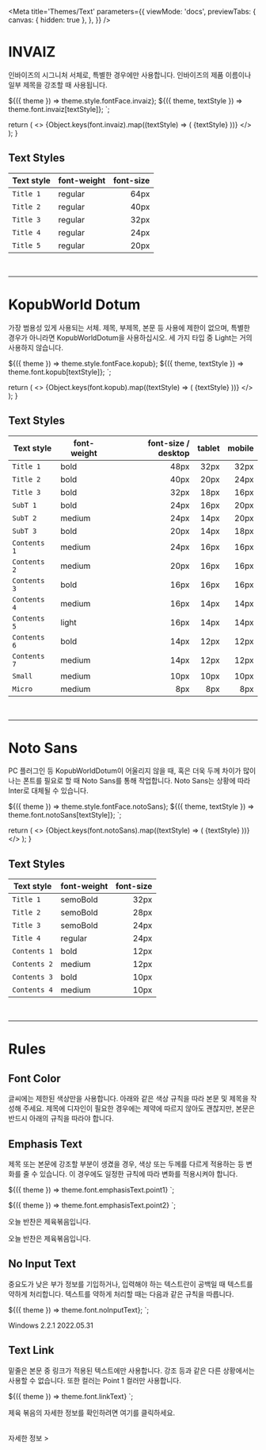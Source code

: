 
<Meta
  title='Themes/Text'
  parameters={{
    viewMode: 'docs',
    previewTabs: {
      canvas: { hidden: true },
    },
  }}
/>

# INVAIZ

인바이즈의 시그니처 서체로, 특별한 경우에만 사용합니다. 인바이즈의 제품 이름이나 일부 제목을 강조할 때 사용됩니다.

  ${({ theme }) => theme.style.fontFace.invaiz};
  ${({ theme, textStyle }) => theme.font.invaiz[textStyle]};
`;

  return (
    <>
      {Object.keys(font.invaiz).map((textStyle) => (
        <TypefaceInvaiz textStyle={textStyle} key={textStyle}>
          {textStyle}
        </TypefaceInvaiz>
      ))}
    </>
  );
}

<Canvas>
  <Story name='INVAIZ'>
    <InvaizTextStyles />
  </Story>
</Canvas>

## Text Styles

| Text style | font-weight | font-size |
| ---------- | ----------- | --------: |
| `Title 1`  | regular     |      64px |
| `Title 2`  | regular     |      40px |
| `Title 3`  | regular     |      32px |
| `Title 4`  | regular     |      24px |
| `Title 5`  | regular     |      20px |

<br />

---

# KopubWorld Dotum

가장 범용성 있게 사용되는 서체. 제목, 부제목, 본문 등 사용에 제한이 없으며, 특별한 경우가 아니라면 KopubWorldDotum을 사용하십시오. 세 가지
타입 중 Light는 거의 사용하지 않습니다.

  ${({ theme }) => theme.style.fontFace.kopub};
  ${({ theme, textStyle }) => theme.font.kopub[textStyle]};
`;

  return (
    <>
      {Object.keys(font.kopub).map((textStyle) => (
        <TypefaceKopub textStyle={textStyle} key={textStyle}>
          {textStyle}
        </TypefaceKopub>
      ))}
    </>
  );
}

<Canvas>
  <Story name='KopubWorld Dotum'>
    <KopubTextStyles />
  </Story>
</Canvas>

## Text Styles

| Text style   | font-weight | font-size / desktop | tablet | mobile |
| ------------ | ----------- | ------------------: | -----: | -----: |
| `Title 1`    | bold        |                48px |   32px |   32px |
| `Title 2`    | bold        |                40px |   20px |   24px |
| `Title 3`    | bold        |                32px |   18px |   16px |
| `SubT 1`     | bold        |                24px |   16px |   20px |
| `SubT 2`     | medium      |                24px |   14px |   20px |
| `SubT 3`     | bold        |                20px |   14px |   18px |
| `Contents 1` | medium      |                24px |   16px |   16px |
| `Contents 2` | medium      |                20px |   16px |   16px |
| `Contents 3` | bold        |                16px |   16px |   16px |
| `Contents 4` | medium      |                16px |   14px |   14px |
| `Contents 5` | light       |                16px |   14px |   14px |
| `Contents 6` | bold        |                14px |   12px |   12px |
| `Contents 7` | medium      |                14px |   12px |   12px |
| `Small`      | medium      |                10px |   10px |   10px |
| `Micro`      | medium      |                 8px |    8px |    8px |

<br />

---

# Noto Sans

PC 플러그인 등 KopubWorldDotum이 어울리지 않을 때, 혹은 더욱 두께 차이가 많이 나는 폰트를 필요로 할 때 Noto Sans를 통해 작업합니다. Noto Sans는 상황에 따라 Inter로 대체될 수 있습니다.

  ${({ theme }) => theme.style.fontFace.notoSans};
  ${({ theme, textStyle }) => theme.font.notoSans[textStyle]};
`;

  return (
    <>
      {Object.keys(font.notoSans).map((textStyle) => (
        <TypefaceNotoSans textStyle={textStyle} key={textStyle}>
          {textStyle}
        </TypefaceNotoSans>
      ))}
    </>
  );
}

<Canvas>
  <Story name='Noto Sans'>
    <NotoSansTextStyles />
  </Story>
</Canvas>

## Text Styles

| Text style   | font-weight | font-size |
| ------------ | ----------- | --------: |
| `Title 1`    | semoBold    |      32px |
| `Title 2`    | semoBold    |      28px |
| `Title 3`    | semoBold    |      24px |
| `Title 4`    | regular     |      24px |
| `Contents 1` | bold        |      12px |
| `Contents 2` | medium      |      12px |
| `Contents 3` | bold        |      10px |
| `Contents 4` | medium      |      10px |

<br />

---

# Rules

## Font Color

글씨에는 제한된 색상만을 사용합니다. 아래와 같은 색상 규칙을 따라 본문 및 제목을 작성해 주세요.
제목에 디자인이 필요한 경우에는 제약에 따르지 않아도 괜찮지만, 본문은 반드시 아래의 규칙을 따라야 합니다.

## Emphasis Text

제목 또는 본문에 강조할 부분이 생겼을 경우, 색상 또는 두께를 다르게 적용하는 등 변화를 줄 수 있습니다.
이 경우에도 일정한 규칙에 따라 변화를 적용시켜야 합니다.

  ${({ theme }) => theme.font.emphasisText.point1}
`;

  ${({ theme }) => theme.font.emphasisText.point2}
`;

<Canvas>
  <Story name='Emphasis Text'>
    <p>
      오늘 반찬은 <Point1>제육볶음</Point1>입니다.
    </p>
    <p>
      오늘 반찬은 <Point2>제육볶음</Point2>입니다.
    </p>
  </Story>
</Canvas>

## No Input Text

중요도가 낮은 부가 정보를 기입하거나, 입력해야 하는 텍스트란이 공백일 때 텍스트를 약하게 처리합니다.
텍스트를 약하게 처리할 때는 다음과 같은 규칙을 따릅니다.

  ${({ theme }) => theme.font.noInputText};
`;

<Canvas>
  <Story name='No Input Text'>
    <NoInputText>Windows 2.2.1 2022.05.31</NoInputText>
  </Story>
</Canvas>

## Text Link

밑줄은 본문 중 링크가 적용된 텍스트에만 사용합니다. 강조 등과 같은 다른 상황에서는 사용할 수 없습니다. 또한 컬러는 Point 1 컬러만 사용합니다.

  ${({ theme }) => theme.font.linkText}
`;

<Canvas>
  <Story name='Text Link'>
    <p>
      제육 볶음의 자세한 정보를 확인하려면 <TextLink>여기</TextLink>를 클릭하세요.
    </p>
    <br />
    <TextLink>자세한 정보 ></TextLink>
  </Story>
</Canvas>
